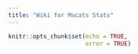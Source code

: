 ```yaml
---
title: "Wiki for Mucats Stats"
---
```


```r
knitr::opts_chunk$set(echo = TRUE,
                      error = TRUE)
```
